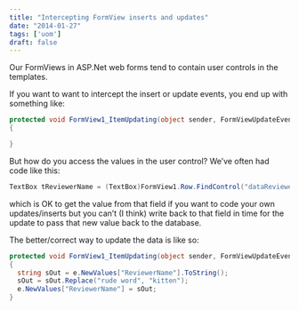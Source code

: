 ```yaml
---
title: "Intercepting FormView inserts and updates"
date: "2014-01-27"
tags: ['uom']
draft: false
---
```


Our FormViews in ASP.Net web forms tend to contain user controls in the templates.

If you want to want to intercept the insert or update events, you end up with something like:
```C#
protected void FormView1_ItemUpdating(object sender, FormViewUpdateEventArgs e)  
{

}
```

But how do you access the values in the user control? We’ve often had code like this:

```C#
TextBox tReviewerName = (TextBox)FormView1.Row.FindControl("dataReviewerName");
```
which is OK to get the value from that field if you want to code your own updates/inserts but you can’t (I think) write back to that field in time for the update to pass that new value back to the database.

The better/correct way to update the data is like so:
```C#
protected void FormView1_ItemUpdating(object sender, FormViewUpdateEventArgs e)  
{
  string sOut = e.NewValues["ReviewerName"].ToString();
  sOut = sOut.Replace("rude word", "kitten");
  e.NewValues["ReviewerName"] = sOut;
}
```